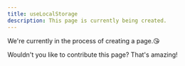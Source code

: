 ```yaml
---
title: useLocalStorage
description: This page is currently being created.
---
```


We're currently in the process of creating a page.😘

Wouldn't you like to contribute this page? That's amazing!

